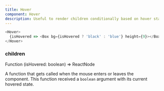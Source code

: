 ```yaml
---
title: Hover
component: Hover
description: Useful to render children conditionally based on hover state.
---
```


```js live removeFragment
<Hover>
  {isHovered => <Box bg={isHovered ? 'black' : 'blue'} height={9}></Box>}
</Hover>
```

### children

<Prop>Function (isHovered: boolean) => ReactNode</Prop>

A function that gets called when the mouse enters or leaves the component. This function received a `boolean` argument with its current hovered state.
